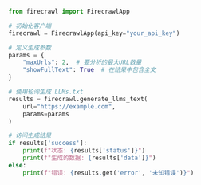 ```python Python
from firecrawl import FirecrawlApp

# 初始化客户端
firecrawl = FirecrawlApp(api_key="your_api_key")

# 定义生成参数
params = {
    "maxUrls": 2,  # 要分析的最大URL数量
    "showFullText": True  # 在结果中包含全文
}

# 使用轮询生成 LLMs.txt
results = firecrawl.generate_llms_text(
    url="https://example.com",
    params=params
)

# 访问生成结果
if results['success']:
    print(f"状态: {results['status']}")
    print(f"生成的数据: {results['data']}")
else:
    print(f"错误: {results.get('error', '未知错误')}")
```